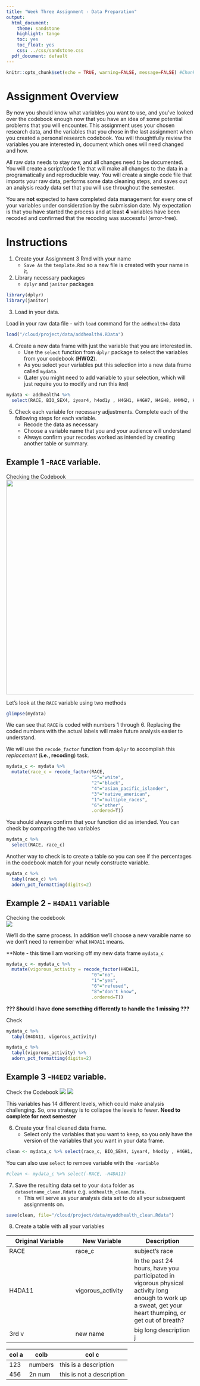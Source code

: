 ```yaml
---
title: "Week Three Assignment - Data Preparation"
output:
  html_document:
    theme: sandstone
    highlight: tango
    toc: yes
    toc_float: yes
    css: ../css/sandstone.css
  pdf_document: default
---
```



```r
knitr::opts_chunk$set(echo = TRUE, warning=FALSE, message=FALSE) #Chunk default settings 
```

# Assignment Overview

By now you should know what variables you want to use, and you've looked over the codebook enough now that you have an idea of some potential problems that you will encounter. This assignment uses your chosen research data, and the variables that you chose in the last assignment when you created a personal research codebook. You will thoughtfully review the variables you are interested in, document which ones will need changed and how. 

All raw data needs to stay raw, and all changes need to be documented. You will create a script/code file that will make all changes to the data in a programatically and reproducible way. You will create a single code file that imports your raw data, performs some data cleaning steps, and saves out an analysis ready data set that you will use throughout the semester. 

You are **not** expected to have completed data management for every one of your variables under consideration by the submission date.   My expectation is that you have started the process and at least **4** variables have been recoded and confirmed that the recoding was successful (error-free).  

# Instructions 

1. Create your Assignment 3 Rmd with your name
    - `Save As` the `template.Rmd` so a new file is created with your name in it.

 
2. Library necessary packages
    - `dplyr` and `janitor` packages

```r
library(dplyr)
library(janitor)
```


3.  Load in your data.

Load in your raw data file - with `load` command for the `addhealth4` data
```r
load("/cloud/project/data/addhealth4.RData")
```


4.  Create a new data frame with just the variable that you are interested in.
    - Use the `select` function from `dplyr` package to select the variables from your codebook (**HW02**).  
    - As you select your variables put this selection into a new data frame called `mydata`. 
    - (Later you might need to add variable to your selection, which will just require you to modify and run this `Rmd`)

```r
mydata <- addhealth4 %>% 
  select(RACE, BIO_SEX4, iyear4, h4od1y , H4GH1, H4GH7, H4GH8, H4MH2, H4MH7, H4MH9, H4MH22, H4MH23, H4MH24, H4MH25, H4DA11, H4ED2 )
```


5. Check each variable for necessary adjustments. Complete each of the following steps for each variable.
    - Recode the data as necessary 
    - Choose a variable name that you and your audience will understand
    - Always confirm your recodes worked as intended by creating another table or summary. 

## Example 1 -`RACE` variable.
Checking the Codebook  
![](images/race.png){width=6in}

Let's look at the `RACE` variable using two methods

```r
glimpse(mydata)
```

We can see that `RACE` is coded with numbers 1 through 6. Replacing the coded numbers with the actual labels will make future analysis easier to understand.  

We will use the `recode_factor` function from `dplyr` to accomplish this *replacement* (**i.e., recoding**) task.
```r
mydata_c <- mydata %>% 
  mutate(race_c = recode_factor(RACE,
                                "5"="white",
                                "2"="black",
                                "4"="asian_pacific_islander",
                                "3"="native_american",
                                "1"="multiple_races",
                                "6"="other",
                                .ordered=T))
```

You should always confirm that your function did as intended.  You can check by comparing the two variables

```r
mydata_c %>% 
  select(RACE, race_c)
```

Another way to check is to create a table so you can see if the percentages in the codebook match for your newly constructe variable.

```r
mydata_c %>% 
  tabyl(race_c) %>% 
  adorn_pct_formatting(digits=2)
```

## Example 2 - `H4DA11` variable
Checking the codebook  
![](images/vigorous_24h.png)

We'll do the same process.  In addition we'll choose a new varaible name so we don't need to remember what `H4DA11` means.

**Note - this time I am working off my new data frame `mydata_c`

```r
mydata_c <- mydata_c %>% 
  mutate(vigorous_activity = recode_factor(H4DA11,
                                "0"="no",
                                "1"="yes",
                                "6"="refused",
                                "8"="don't know",
                                .ordered=T))
```

**??? Should I have done something differently to handle the 1 missing ???**

Check
```r
mydata_c %>% 
  tabyl(H4DA11, vigorous_activity)
```

```r
mydata_c %>% 
  tabyl(vigorous_activity) %>% 
  adorn_pct_formatting(digits=2)
```

## Example 3 -`H4ED2` variable.

Check the Codebook
![](images/H4ed2.png)
![](images/h4ed2-b.png)

This variables has 14 different levels, which could make analysis challenging.  So, one strategy is to collapse the levels to fewer.  **Need to complete for next semester**



6. Create your final cleaned data frame.
    - Select only the variables that you want to keep, so you only have the version of the variables that you want in your data frame.

```r
clean <- mydata_c %>% select(race_c, BIO_SEX4, iyear4, h4od1y , H4GH1, H4GH7, H4GH8, H4MH2, H4MH7, H4MH9, H4MH22, H4MH23, H4MH24, H4MH25, vigorous_activity)
```

You can also use `select` to remove variable with the `-variable`
```r
#clean <- mydata_c %>% select(-RACE, -H4DA11)
```


7. Save the resulting data set to your `data` folder as `datasetname_clean.Rdata` e.g. `addhealth_clean.Rdata`. 
    - This will serve as your analysis data set to do all your subsequent assignments on. 

```r
save(clean, file="/cloud/project/data/myaddhealth_clean.Rdata")
```


8.  Create a table with all your variables

Original Variable  |   New Variable  |    Description
-------------------|-----------------|------------------
RACE |  race_c  | subject's race
H4DA11 |vigorous_activity | In the past 24 hours, have you participated in vigorous physical activity long enough to work up a sweat, get your heart thumping, or get out of breath?
3rd v |  new name |  big long description j


col a |  colb |   col c 
-----|------|-----
123 |  numbers |  this is a description
456 |  2n num  |  this is not a description






